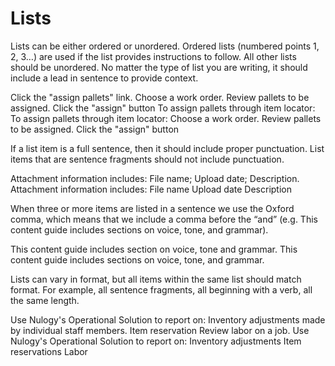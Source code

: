 
# Lists

Lists can be either ordered or unordered. Ordered lists (numbered points 1, 2, 3…) are used if the list provides instructions to follow. All other lists should be unordered. No matter the type of list you are writing, it should include a lead in sentence to provide context.

<Flex justifyContent="space-between" maxWidth={COPY_WIDTH} m="0 auto" mb="x4">
  <Box>
    <NoExample>
      <List fontSize="small" mt="x2">
        <ListItem>Click the "assign pallets" link.</ListItem>
        <ListItem>Choose a work order.</ListItem>
        <ListItem>Review pallets to be assigned.</ListItem>
        <ListItem>Click the "assign" button</ListItem>
      </List>
    </NoExample>
  </Box>
  <Box>
    <YesExample>
      <Text fontSize="small" mt="x2">
        To assign pallets through item locator:
      </Text>
      <List fontSize="small" listStyle="order">
        <ListItem>To assign pallets through item locator:</ListItem>
        <ListItem>Choose a work order.</ListItem>
        <ListItem>Review pallets to be assigned.</ListItem>
        <ListItem>Click the "assign" button</ListItem>
      </List>
    </YesExample>
  </Box>
</Flex>

If a list item is a full sentence, then it should include proper punctuation. List items that are sentence fragments should not include punctuation.

<Flex justifyContent="space-between" maxWidth={COPY_WIDTH} m="0 auto" mb="x4">
  <Box>
    <NoExample>
      <Text fontSize="small" mt="x2">
        Attachment information includes:
      </Text>
      <List fontSize="small" mt="x2">
        <ListItem>File name;</ListItem>
        <ListItem>Upload date;</ListItem>
        <ListItem>Description.</ListItem>
      </List>
    </NoExample>
  </Box>
  <Box>
    <YesExample>
      <Text fontSize="small" mt="x2">
        Attachment information includes:
      </Text>
      <List fontSize="small" mt="x2">
        <ListItem>File name</ListItem>
        <ListItem>Upload date</ListItem>
        <ListItem>Description</ListItem>
      </List>
    </YesExample>
  </Box>
</Flex>

When three or more items are listed in a sentence we use the Oxford comma, which means that we include a comma before the “and” (e.g. This content guide includes sections on voice, tone, and grammar).

<NoExample>
  This content guide includes section on voice, tone and grammar.
</NoExample>
<YesExample mb="x4">
  This content guide includes sections on voice, tone, and grammar.
</YesExample>

Lists can vary in format, but all items within the same list should match format. For example, all sentence fragments, all beginning with a verb, all the same length.

<Flex justifyContent="space-between" maxWidth={COPY_WIDTH} m="0 auto" mb="x4">
  <Box>
    <NoExample>
      <Text fontSize="small" mt="x2">
        Use Nulogy's Operational Solution to report on:
      </Text>
      <List fontSize="small" mt="x2">
        <ListItem>
          Inventory adjustments made by individual staff members.
        </ListItem>
        <ListItem>Item reservation</ListItem>
        <ListItem>Review labor on a job.</ListItem>
      </List>
    </NoExample>
  </Box>
  <Box>
    <YesExample>
      <Text fontSize="small" mt="x2">
        Use Nulogy's Operational Solution to report on:
      </Text>
      <List fontSize="small" mt="x2">
        <ListItem>Inventory adjustments</ListItem>
        <ListItem>Item reservations</ListItem>
        <ListItem>Labor</ListItem>
      </List>
    </YesExample>
  </Box>
</Flex>
